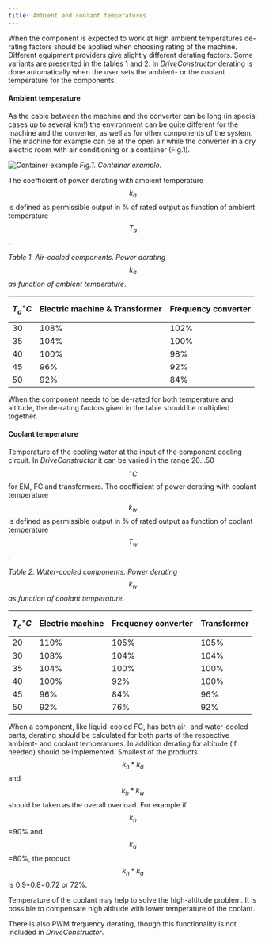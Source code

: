 ```yaml
---
title: Ambient and coolant temperatures
---
```


When the component is expected to work at high ambient temperatures de-rating
factors should be applied when choosing rating of the machine. Different
equipment providers give slightly different derating factors. Some variants are
presented in the tables 1 and 2. In _DriveConstructor_ derating is done
automatically when the user sets the ambient- or the coolant temperature for the
components.

#### Ambient temperature

As the cable between the machine and the converter can be long (in special cases
up to several km!) the environment can be quite different for the machine and
the converter, as well as for other components of the system. The machine for
example can be at the open air while the converter in a dry electric room with
air conditioning or a container (Fig.1).

![Container example](./images/container.png)
_Fig.1. Container example._

The coefficient of power derating with ambient temperature $$k_a$$ is defined as
permissible output in % of rated output as function of ambient temperature
$$T_a$$.

_Table 1. Air-cooled components. Power derating $$k_a$$ as function of ambient
temperature_.

| $$T_a ^\circ C$$ | Electric machine & Transformer | Frequency converter |
| ---------------- | ------------------------------ | ------------------- |
| 30               | 108%                           | 102%                |
| 35               | 104%                           | 100%                |
| 40               | 100%                           | 98%                 |
| 45               | 96%                            | 92%                 |
| 50               | 92%                            | 84%                 |

When the component needs to be de-rated for both temperature and altitude, the
de-rating factors given in the table should be multiplied together.

#### Coolant temperature

Temperature of the cooling water at the input of the component cooling circuit.
In _DriveConstructor_ it can be varied in the range 20...50 $$^\circ C$$ for EM,
FC and transformers. The coefficient of power derating with coolant temperature
$$k_w$$ is defined as permissible output in % of rated output as function of
coolant temperature $$T_w$$.

_Table 2. Water-cooled components. Power derating $$k_w$$ as function of coolant
temperature_.

| $$T_c ^\circ C$$ | Electric machine | Frequency converter | Transformer |
| ---------------- | ---------------- | ------------------- | ----------- |
| 20               | 110%             | 105%                | 105%        |
| 30               | 108%             | 104%                | 104%        |
| 35               | 104%             | 100%                | 100%        |
| 40               | 100%             | 92%                 | 100%        |
| 45               | 96%              | 84%                 | 96%         |
| 50               | 92%              | 76%                 | 92%         |

When a component, like liquid-cooled FC, has both air- and water-cooled parts,
derating should be calculated for both parts of the respective ambient- and
coolant temperatures. In addition derating for altitude (if needed) should be
implemented. Smallest of the products $$k_h*k_a$$ and $$k_h*k_w$$ should be
taken as the overall overload. For example if $$k_h$$=90% and $$k_a$$=80%, the
product $$k_h*k_a$$ is 0.9\*0.8=0.72 or 72%.

Temperature of the coolant may help to solve the high-altitude problem. It is
possible to compensate high altitude with lower temperature of the coolant.

There is also PWM frequency derating, though this functionality is not included
in _DriveConstructor_.
